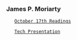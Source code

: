 
=== James P. Moriarty ===

    [[https://docs.google.com/presentation/d/1wo9x1fxljicCuxICkm9GAt1sc7Y247aVqWS8hixDlpc/edit?usp=sharing|October 17th Readings]]
    
    [[https://docs.google.com/presentation/d/1Px7TQqaLmYNuQkDNdYALCiV7YSN0NJK31mTfSZAo_a8/edit?usp=sharing|Tech Presentation]]
